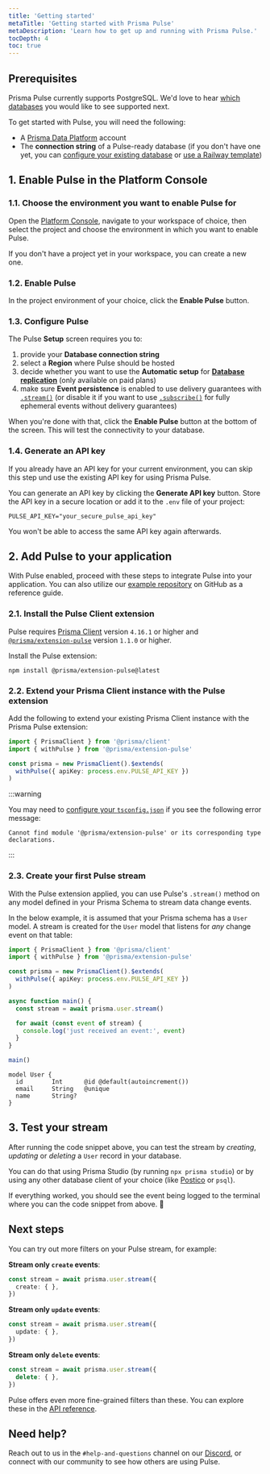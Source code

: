 ```yaml
---
title: 'Getting started'
metaTitle: 'Getting started with Prisma Pulse'
metaDescription: 'Learn how to get up and running with Prisma Pulse.'
tocDepth: 4
toc: true
---
```


## Prerequisites

<Admonition type="info">

Prisma Pulse currently supports PostgreSQL. We'd love to hear [which databases](https://tally.so/r/wLbb8G) you would like to see supported next.

</Admonition>

To get started with Pulse, you will need the following:

- A [Prisma Data Platform](https://console.prisma.io) account
- The **connection string** of a Pulse-ready database (if you don't have one yet, you can [configure your existing database](/pulse/database-setup) or [use a Railway template](https://railway.app/template/pulse-pg?referralCode=VQ09uv))

## 1. Enable Pulse in the Platform Console

### 1.1. Choose the environment you want to enable Pulse for

Open the [Platform Console](https://console.prisma.io), navigate to your workspace of choice, then select the project and choose the environment in which you want to enable Pulse.

If you don't have a project yet in your workspace, you can create a new one.

### 1.2. Enable Pulse

In the project environment of your choice, click the **Enable Pulse** button.

### 1.3. Configure Pulse

The Pulse **Setup** screen requires you to:

1. provide your **Database connection string**
1. select a **Region** where Pulse should be hosted
1. decide whether you want to use the **Automatic setup** for [**Database replication**](/pulse/database-setup/general-database-instructions#enable-logical-replication) (only available on paid plans)
1. make sure **Event persistence** is enabled to use delivery guarantees with [`.stream()`](/pulse/api-reference#stream) (or disable it if you want to use [`.subscribe()`](/pulse/api-reference#subscribe) for fully ephemeral events without delivery guarantees)

When you're done with that, click the **Enable Pulse** button at the bottom of the screen. This will test the connectivity to your database.

### 1.4. Generate an API key

<Admonition>

If you already have an API key for your current environment, you can skip this step und use the existing API key for using Prisma Pulse.

</Admonition>

You can generate an API key by clicking the **Generate API key** button. Store the API key in a secure location or add it to the `.env` file of your project:

```env file=.env
PULSE_API_KEY="your_secure_pulse_api_key"
```

You won't be able to access the same API key again afterwards.

## 2. Add Pulse to your application

With Pulse enabled, proceed with these steps to integrate Pulse into your application. You can also utilize our [example repository](https://github.com/prisma/prisma-examples/tree/latest/pulse/starter) on GitHub as a reference guide.

### 2.1. Install the Pulse Client extension

<Admonition>

Pulse requires [Prisma Client](/orm/prisma-client) version `4.16.1` or higher and [`@prisma/extension-pulse`](https://www.npmjs.com/package/@prisma/extension-pulse) version `1.1.0` or higher.

</Admonition>

Install the Pulse extension:

```terminal
npm install @prisma/extension-pulse@latest
```

### 2.2. Extend your Prisma Client instance with the Pulse extension

Add the following to extend your existing Prisma Client instance with the Prisma Pulse extension:

```ts
import { PrismaClient } from '@prisma/client'
import { withPulse } from '@prisma/extension-pulse'

const prisma = new PrismaClient().$extends(
  withPulse({ apiKey: process.env.PULSE_API_KEY })
)
```

:::warning

You may need to [configure your `tsconfig.json`](/pulse/faq#how-to-configure-tsconfigjson-with-the-pulse-extension) if you see the following error message:

```
Cannot find module '@prisma/extension-pulse' or its corresponding type declarations.
```

::: 

### 2.3. Create your first Pulse stream

With the Pulse extension applied, you can use Pulse's `.stream()` method on any model defined in your Prisma Schema to stream data change events.

In the below example, it is assumed that your Prisma schema has a `User` model. A stream is created for the `User` model that listens for _any_ change event on that table:

<TabbedContent code>
<TabItem value="Stream">

```ts highlight=9-13;add
import { PrismaClient } from '@prisma/client'
import { withPulse } from '@prisma/extension-pulse'

const prisma = new PrismaClient().$extends(
  withPulse({ apiKey: process.env.PULSE_API_KEY })
)

async function main() {
  const stream = await prisma.user.stream()

  for await (const event of stream) {
    console.log('just received an event:', event)
  }
}

main()
```

</TabItem>

<TabItem value="Prisma schema">

```prisma
model User {
  id        Int      @id @default(autoincrement())
  email     String   @unique
  name      String?
}
```

</TabItem>

</TabbedContent>

## 3. Test your stream

After running the code snippet above, you can test the stream by _creating_, _updating_ or _deleting_ a `User` record in your database. 

You can do that using Prisma Studio (by running `npx prisma studio`) or by using any other database client of your choice (like [Postico](https://eggerapps.at/postico2/) or `psql`).

If everything worked, you should see the event being logged to the terminal where you can the code snippet from above. 🎉

## Next steps

You can try out more filters on your Pulse stream, for example:

**Stream only `create` events**:

```ts
const stream = await prisma.user.stream({
  create: { },
})
```

**Stream only `update` events**:

```ts
const stream = await prisma.user.stream({
  update: { },
})
```


**Stream only `delete` events**:

```ts
const stream = await prisma.user.stream({
  delete: { },
})
```

Pulse offers even more fine-grained filters than these. You can explore these in the [API reference](/pulse/api-reference).

## Need help?

Reach out to us in the `#help-and-questions` channel on our [Discord](https://pris.ly/discord), or connect with our community to see how others are using Pulse.
